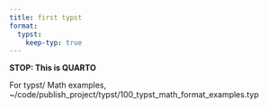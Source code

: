 ```yaml
---
title: first typst
format: 
  typst:
    keep-typ: true
---
```


**STOP:   This is QUARTO**

For typst/ Math examples,
    ~/code/publish_project/typst/100_typst_math_format_examples.typ
